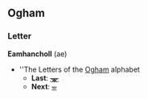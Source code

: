 ==Ogham==
===Letter===
'''Eamhancholl''' (ae)

* ''The Letters of the [[Ogham]] alphabet
** '''Last''': [[ᚘ]]
** '''Next''': [[ᚚ]]
